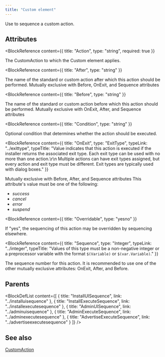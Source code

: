 ```yaml
---
title: "Custom element"
---
```



Use to sequence a custom action.


## Attributes

<BlockWrapper>

  <BlockReference
    content={{
      title: "Action",
      type: "string",
      required: true
    }}
  >
  The CustomAction to which the Custom element applies.
  </BlockReference>

  <BlockReference
    content={{
      title: "After",
      type: "string"
    }}
  >
  The name of the standard or custom action after which this action should be performed. Mutually exclusive with Before, OnExit, and Sequence attributes
  </BlockReference>

  <BlockReference
    content={{
      title: "Before",
      type: "string"
    }}
  >
  The name of the standard or custom action before which this action should be performed. Mutually exclusive with OnExit, After, and Sequence attributes
  </BlockReference>

  <BlockReference
    content={{
      title: "Condition",
      type: "string"
    }}
  >
  Optional condition that determines whether the action should be executed.
  </BlockReference>

  <BlockReference
    content={{
      title: "OnExit",
      type: "ExitType",
      typeLink: "../exittype",
      typeTitle: "Value indicates that this action is executed if the installer returns the associated exit type. Each exit type can be used with no more than one action.\r\n Multiple actions can have exit types assigned, but every action and exit type must be different. Exit types are typically used with dialog boxes."
    }}
  >
  Mutually exclusive with Before, After, and Sequence attributes This attribute's value must be one of the following:
  - *success*
  - *cancel*
  - *error*
  - *suspend*
  </BlockReference>

  <BlockReference
    content={{
      title: "Overridable",
      type: "yesno"
    }}
  >
  If "yes", the sequencing of this action may be overridden by sequencing elsewhere.
  </BlockReference>

  <BlockReference
    content={{
      title: "Sequence",
      type: "Integer",
      typeLink: "../integer",
      typeTitle: "Values of this type must be a non-negative integer or a preprocessor variable with the format `$(Variable)` or `$(var.Variable)`."
    }}
  >
  The sequence number for this action. It is recommended to use one of the other mutually exclusive attributes: OnExit, After, and Before.
  </BlockReference>

</BlockWrapper>


## Parents

<BlockDefList content={[
    {
      title: "InstallUISequence",
      link: "../installuisequence"
    },
    {
      title: "InstallExecuteSequence",
      link: "../installexecutesequence"
    },
    {
      title: "AdminUISequence",
      link: "../adminuisequence"
    },
    {
      title: "AdminExecuteSequence",
      link: "../adminexecutesequence"
    },
    {
      title: "AdvertiseExecuteSequence",
      link: "../advertiseexecutesequence"
    }
  ]}
/>

## See also
[CustomAction](../customaction)